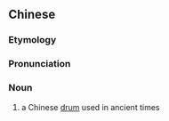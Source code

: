 {{also|答腊鼓}}
==Chinese==
{{zh-forms|s=答腊鼓}}

===Etymology===
{{rfe|lang=zh}}

===Pronunciation===
{{zh-pron
|m=dálàgǔ
|c=daap3 laap6 gu2
|cat=n
}}

===Noun===
{{zh-noun}}

# {{lb|zh|musical instrument}} a Chinese [[drum]] used in ancient times